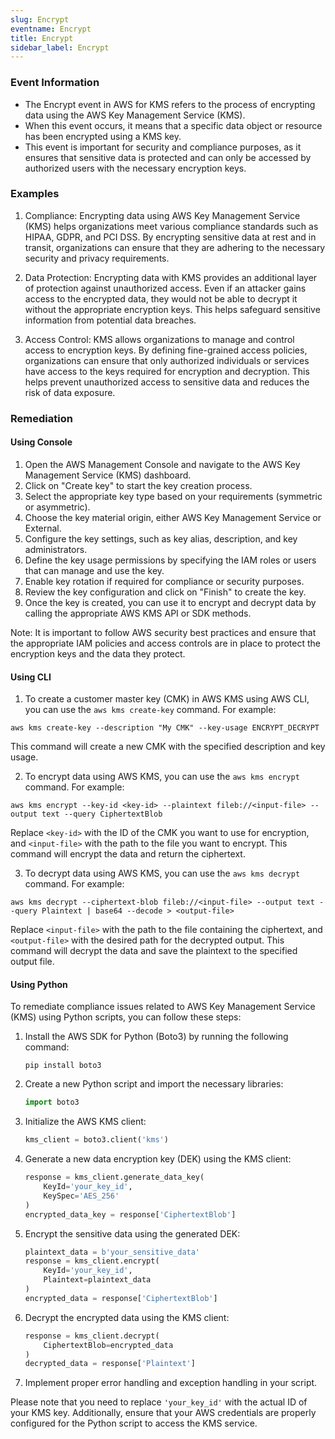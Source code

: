```yaml
--- 
slug: Encrypt
eventname: Encrypt
title: Encrypt
sidebar_label: Encrypt
---
```

                       
### Event Information

- The Encrypt event in AWS for KMS refers to the process of encrypting data using the AWS Key Management Service (KMS).
- When this event occurs, it means that a specific data object or resource has been encrypted using a KMS key.
- This event is important for security and compliance purposes, as it ensures that sensitive data is protected and can only be accessed by authorized users with the necessary encryption keys.


### Examples

1. Compliance: Encrypting data using AWS Key Management Service (KMS) helps organizations meet various compliance standards such as HIPAA, GDPR, and PCI DSS. By encrypting sensitive data at rest and in transit, organizations can ensure that they are adhering to the necessary security and privacy requirements.

2. Data Protection: Encrypting data with KMS provides an additional layer of protection against unauthorized access. Even if an attacker gains access to the encrypted data, they would not be able to decrypt it without the appropriate encryption keys. This helps safeguard sensitive information from potential data breaches.

3. Access Control: KMS allows organizations to manage and control access to encryption keys. By defining fine-grained access policies, organizations can ensure that only authorized individuals or services have access to the keys required for encryption and decryption. This helps prevent unauthorized access to sensitive data and reduces the risk of data exposure.

### Remediation

#### Using Console

1. Open the AWS Management Console and navigate to the AWS Key Management Service (KMS) dashboard.
2. Click on "Create key" to start the key creation process.
3. Select the appropriate key type based on your requirements (symmetric or asymmetric).
4. Choose the key material origin, either AWS Key Management Service or External.
5. Configure the key settings, such as key alias, description, and key administrators.
6. Define the key usage permissions by specifying the IAM roles or users that can manage and use the key.
7. Enable key rotation if required for compliance or security purposes.
8. Review the key configuration and click on "Finish" to create the key.
9. Once the key is created, you can use it to encrypt and decrypt data by calling the appropriate AWS KMS API or SDK methods.

Note: It is important to follow AWS security best practices and ensure that the appropriate IAM policies and access controls are in place to protect the encryption keys and the data they protect.

#### Using CLI

1. To create a customer master key (CMK) in AWS KMS using AWS CLI, you can use the `aws kms create-key` command. For example:
```
aws kms create-key --description "My CMK" --key-usage ENCRYPT_DECRYPT
```
This command will create a new CMK with the specified description and key usage.

2. To encrypt data using AWS KMS, you can use the `aws kms encrypt` command. For example:
```
aws kms encrypt --key-id <key-id> --plaintext fileb://<input-file> --output text --query CiphertextBlob
```
Replace `<key-id>` with the ID of the CMK you want to use for encryption, and `<input-file>` with the path to the file you want to encrypt. This command will encrypt the data and return the ciphertext.

3. To decrypt data using AWS KMS, you can use the `aws kms decrypt` command. For example:
```
aws kms decrypt --ciphertext-blob fileb://<input-file> --output text --query Plaintext | base64 --decode > <output-file>
```
Replace `<input-file>` with the path to the file containing the ciphertext, and `<output-file>` with the desired path for the decrypted output. This command will decrypt the data and save the plaintext to the specified output file.

#### Using Python

To remediate compliance issues related to AWS Key Management Service (KMS) using Python scripts, you can follow these steps:

1. Install the AWS SDK for Python (Boto3) by running the following command:
   ```
   pip install boto3
   ```

2. Create a new Python script and import the necessary libraries:
   ```python
   import boto3
   ```

3. Initialize the AWS KMS client:
   ```python
   kms_client = boto3.client('kms')
   ```

4. Generate a new data encryption key (DEK) using the KMS client:
   ```python
   response = kms_client.generate_data_key(
       KeyId='your_key_id',
       KeySpec='AES_256'
   )
   encrypted_data_key = response['CiphertextBlob']
   ```

5. Encrypt the sensitive data using the generated DEK:
   ```python
   plaintext_data = b'your_sensitive_data'
   response = kms_client.encrypt(
       KeyId='your_key_id',
       Plaintext=plaintext_data
   )
   encrypted_data = response['CiphertextBlob']
   ```

6. Decrypt the encrypted data using the KMS client:
   ```python
   response = kms_client.decrypt(
       CiphertextBlob=encrypted_data
   )
   decrypted_data = response['Plaintext']
   ```

7. Implement proper error handling and exception handling in your script.

Please note that you need to replace `'your_key_id'` with the actual ID of your KMS key. Additionally, ensure that your AWS credentials are properly configured for the Python script to access the KMS service.


 